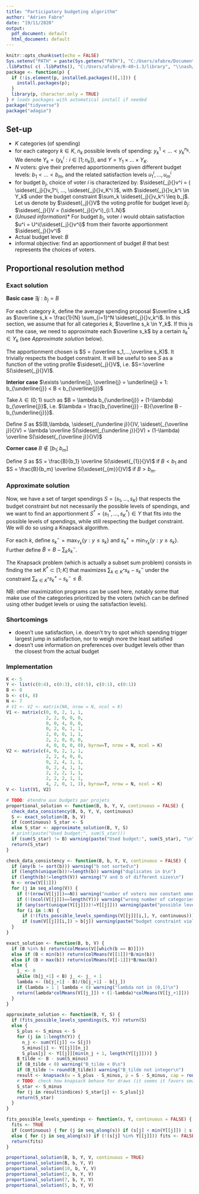 ```yaml
---
title: "Participatory budgeting algorithm"
author: "Adrien Fabre"
date: "19/11/2020"
output:
  pdf_document: default
  html_document: default
---
```


```r
knitr::opts_chunk$set(echo = FALSE)
Sys.setenv("PATH" = paste(Sys.getenv("PATH"), "C:/Users/afabre/Documents/", sep = .Platform$path.sep), 'R_USER' = 'C:/Users/afabre/Documents/') 
.libPaths( c( .libPaths(), "C:/Users/afabre/R-40~1.3/library", "\\nash/mtec-home/afabre/My Documents/R/R-4.0.3/library", "C:/Program Files/R/R-4.0.2/library") )
package <- function(p) { 
  if (!is.element(p, installed.packages()[,1])) {
    install.packages(p); 
  }
  library(p, character.only = TRUE)
} # loads packages with automatical install if needed
package("tidyverse")
package("adagio")
```

## Set-up

* $K$ categories (of spending)
* for each category $k \in K$, $n_k$ possible levels of spending: $y_k^1 < ... < y_k^{n_k}$. We denote $Y_k = \{y_k^i: i \in [1; n_k]\}$, and $Y = Y_1 \times ... \times Y_K$.
* $N$ voters: give their preferred apportionments given different budget levels: $b_1 < ... < b_m$, and the related satisfaction levels $u^i_1, ..., u^i_m$
* for budget $b_j$, choice of voter $i$ is characterized by: $\sideset{_j}{}v^i = ( \sideset{_j}{}v_1^i, ..., \sideset{_j}{}v_K^i )$, with $\sideset{_j}{}v_k^i \in Y_k$ under the budget constraint $\sum_k \sideset{_j}{}v_k^i \leq b_j$. Let us denote by $\sideset{_j}{}V$ the voting profile for budget level $b_j$: $\sideset{_j}{}V = (\sideset{_j}{}v^i)_{i:1..N}$
* (*Unused information*)* For budget $b_j$, voter $i$ would obtain satisfaction $u^i = U^i(\sideset{_j}{}v^i)$ from their favorite apportionment $\sideset{_j}{}v^i$
* Actual budget level: $B$
* informal objective: find an apportionment of budget $B$ that best represents the choices of voters.

## Proportional resolution method
### Exact solution
**Basic case** $\exists j: b_j = B$

For each category $k$, define the average spending proposal $\overline s_k$ as $\overline s_k = \frac{1}{N} \sum_{i=1}^N  \sideset{_j}{}v_k^i$.
In this section, we assume that for all categories $k$, $\overline s_k \in Y_k$. If this is not the case, we need to approximate each $\overline s_k$ by a certain $s_k^* \in Y_k$ (see *Approximate solution* below).

The apportionment chosen is $S = (\overline s_1,...,\overline s_K)$. 
It trivially respects the budget constraint. 
It will be useful to see $S$ as a function of the voting profile $\sideset{_j}{}V$, i.e. $S=:\overline S(\sideset{_j}{}V)$.

**Interior case** $\exists \underline{j}, \overline{j} = \underline{j} + 1: b_{\underline{j}} < B < b_{\overline{j}}$ <!-- $\exists \underline{j}: \underline{B} = b_{\underline{j}} < B < b_{\underline{j}+1}=\overline{B}$ -->

Take $\lambda \in (0;1)$ such as $B = \lambda b_{\underline{j}} + (1-\lambda) b_{\overline{j}}$, i.e. $\lambda = \frac{b_{\overline{j}} - B}{\overline B - b_{\underline{j}}}$. 

Define $S$ as $S(B,\lambda, \sideset{_{\underline j}}{}V, \sideset{_{\overline j}}{}V) = \lambda \overline S(\sideset{_{\underline j}}{}V) + (1-\lambda) \overline S(\sideset{_{\overline j}}{}V)$

**Corner case** $B \notin [b_1;b_m]$

<!-- Define $B^*$ as $B^* = b_1$ if $B < b_1$ and $B^* = b_m$ if $B > b_m$. -->
Define $S$ as $S = \frac{B}{b_1} \overline S(\sideset{_{1}}{}V)$ if $B < b_1$ and $S = \frac{B}{b_m} \overline S(\sideset{_{m}}{}V)$ if $B > b_m$.

### Approximate solution
Now, we have a set of target spendings $S = (s_1,...,s_K)$ that respects the budget constraint but not necessarily the possible levels of spendings, and we want to find an apportionment $S^* = (s_1^*,...,s_K^*) \in Y$ that fits into the possible levels of spendings, while still respecting the budget constraint. We will do so using a Knapsack algorithm.

For each $k$, define $s^-_k = \max_{Y_k} \{y: y \leq s_k\}$ and $s^+_k = \min_{Y_k} \{y: y \geq s_k\}$. Further define $\widetilde B = B - \sum_k s^-_k$.

The Knapsack problem (which is actually a subset sum problem) consists in finding the set $K^* \subset [1;K]$ that maximizes $\sum_{k\in K^*} s_k - s^-_k$ under the constraint $\sum_{k\in K^*} s^+_k - s^-_k \leq \widetilde B$.

NB: other maximization programs can be used here, notably some that make use of the categories prioritized by the voters (which can be defined using other budget levels or using the satisfaction levels).


### Shortcomings
* doesn't use satisfaction, i.e. doesn't try to spot which spending trigger largest jump in satisfaction, nor to weigh more the least satisfied
* doesn't use information on preferences over budget levels other than the closest from the actual budget

### Implementation
```r
K <- 5
Y <- list(c(0:4), c(0:3), c(0:5), c(0:1), c(0:1))
B <- 8
b <- c(4, 8)
N <- 7
# V1 <- V2 <- matrix(NA, nrow = N, ncol = K)
V1 <- matrix(c(0, 0, 2, 1, 1,
               2, 2, 0, 0, 0,
               0, 0, 4, 0, 0,
               0, 2, 0, 1, 1,
               2, 0, 0, 1, 1,
               2, 2, 0, 0, 0,
               4, 0, 0, 0, 0), byrow=T, nrow = N, ncol = K)
V2 <- matrix(c(4, 0, 2, 1, 1,
               2, 2, 4, 0, 0,
               0, 2, 4, 1, 1,
               0, 2, 4, 1, 1,
               2, 2, 2, 1, 1,
               2, 2, 2, 1, 1,
               4, 2, 0, 1, 1), byrow=T, nrow = N, ncol = K)
V <- list(V1, V2)

# TODO: étendre aux budgets par projets
proportional_solution <- function(B, b, Y, V, continuous = FALSE) {
  check_data_consistency(B, b, Y, V, continuous)
  S <- exact_solution(B, b, V)
  if (continuous) S_star <- S
  else S_star <- approximate_solution(B, Y, S)
  # print(paste("Used budget:", sum(S_star)))
  if (sum(S_star) != B) warning(paste("Used budget:", sum(S_star), "\n"))
  return(S_star)
}

check_data_consistency <- function(B, b, Y, V, continuous = FALSE) {
  if (any(b != sort(b))) warning("b not sorted\n")
  if (length(unique(b))!=length(b)) warning("duplicates in b\n")
  if (length(b)!=length(V)) warning("V and b of different sizes\n")
  N <- nrow(V[[1]])
  for (j in seq_along(V)) {
    if (!(nrow(V[[j]])==N)) warning("number of voters non constant among budget levels\n")
    if (!(ncol(V[[j]])==length(Y))) warning("wrong number of categories in voting profile\n")
    if (any(sort(unique(Y[[j]]))!=Y[[j]])) warning(paste("possible levels of spending not strictly increasing for j=", j, "\n"))
    for (i in 1:N) { 
      if (!(fits_possible_levels_spendings(V[[j]][i,], Y, continuous))) warning(paste("impossible levels of spendings for j,i=", j, i, "\n"))
      if (sum(V[[j]][i,]) > b[j]) warning(paste("budget constraint violated for j,i=", j, i, "\n")) }
  }
}

exact_solution <- function(B, b, V) {
  if (B %in% b) return(colMeans(V[[which(b == B)]]))
  else if (B < min(b)) return(colMeans(V[[1]])*B/min(b))
  else if (B > max(b)) return(colMeans(V[[-1]])*B/max(b))
  else {
    j_ <- 0
    while (b[j_+1] < B) j_ <- j_ + 1
    lambda <- (b[j_+1] - B)/(b[j_+1] - b[j_])
    if (lambda > 1 | lambda < 0) warning("lambda not in (0,1)\n")
    return(lambda*colMeans(V[[j_]]) + (1-lambda)*colMeans(V[[j_+1]]))
  }
}

approximate_solution <- function(B, Y, S) {
  if (fits_possible_levels_spendings(S, Y)) return(S)
  else {
    S_plus <- S_minus <- S
    for (j in 1:length(Y)) {
      n_j <- sum(Y[[j]] <= S[j])
      S_minus[j] <- Y[[j]][n_j]
      S_plus[j] <- Y[[j]][min(n_j + 1, length(Y[[j]]))] }
    B_tilde <- B - sum(S_minus)
    if (B_tilde < 0) warning("B_tilde < 0\n")
    if (B_tilde != round(B_tilde)) warning("B_tilde not integer\n")
    result <- knapsack(w = S_plus - S_minus, p = S - S_minus, cap = round(B_tilde))
    # TODO: check how knapsack behave for draws (it seems it favors smallest indices)
    S_star <- S_minus
    for (j in result$indices) S_star[j] <- S_plus[j]
    return(S_star)
  }
}

fits_possible_levels_spendings <- function(s, Y, continuous = FALSE) {
  fits <- TRUE
  if (continuous) { for (j in seq_along(s)) if (s[j] < min(Y[[j]]) | s[j] > max(Y[[j]])) fits <- FALSE }
  else { for (j in seq_along(s)) if (!(s[j] %in% Y[[j]])) fits <- FALSE }
  return(fits)
}

proportional_solution(B, b, Y, V, continuous = TRUE)
proportional_solution(B, b, Y, V)
proportional_solution(10, b, Y, V) 
proportional_solution(2, b, Y, V) 
proportional_solution(7, b, Y, V)
proportional_solution(5, b, Y, V)
```


